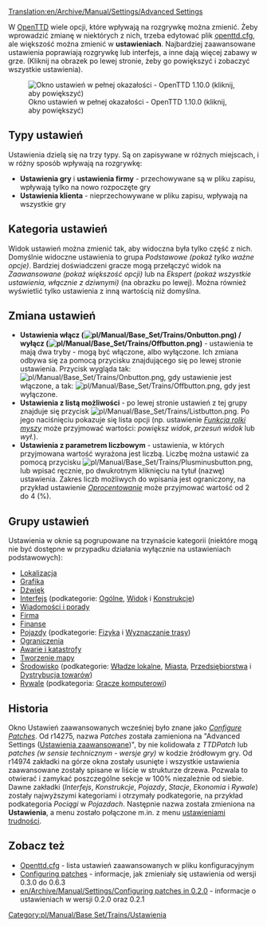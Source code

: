 [[Translation:en/Archive/Manual/Settings/Advanced Settings]]


{{pl/Spis treści}}

W [[pl/Manual/Main Page|OpenTTD]] wiele opcji, które wpływają na rozgrywkę można zmienić. Żeby wprowadzić zmianę w niektórych z nich, trzeba edytować plik [[pl/Archive/Manual/Settings/Openttd.cfg|openttd.cfg]], ale większość można zmienić w '''ustawieniach'''. Najbardziej zaawansowane ustawienia poprawiają rozgrywkę lub interfejs, a inne dają więcej zabawy w grze. (Kliknij na obrazek po lewej stronie, żeby go powiększyć i zobaczyć wszystkie ustawienia).

[[File:pl/Archive/Manual/Settings/Ustawienia.jpeg|thumb|left|Okno ustawień w pełnej okazałości - OpenTTD 1.10.0 (kliknij, aby powiększyć)]]

==Typy ustawień==

Ustawienia dzielą się na trzy typy. Są on zapisywane w różnych  miejscach, i w różny sposób wpływają na rozgrywkę:

*'''Ustawienia gry''' i '''ustawienia firmy''' - przechowywane są w pliku zapisu, wpływają tylko na nowo rozpoczęte gry
*'''Ustawienia klienta''' - nieprzechowywane w pliku zapisu, wpływają na wszystkie gry

==Kategoria ustawień==

Widok ustawień można zmienić tak, aby widoczna była tylko część z nich. Domyślnie widoczne ustawienia to grupa ''Podstawowe (pokaż tylko ważne opcje)''. Bardziej doświadczeni gracze mogą przełączyć widok na ''Zaawansowane (pokaż większość opcji)'' lub na ''Ekspert (pokaż wszystkie ustawienia, włącznie z dziwnymi)'' (na obrazku po lewej). Można również wyświetlić tylko ustawienia z inną wartością niż domyślna.

==Zmiana ustawień==

* '''Ustawienia włącz ([[File:pl/Manual/Base Set/Trains/Onbutton.png]]) / wyłącz ([[File:pl/Manual/Base Set/Trains/Offbutton.png]])''' - ustawienia te mają dwa tryby - mogą być włączone, albo wyłączone. Ich zmiana odbywa się za pomocą przycisku znajdującego się po lewej stronie ustawienia. Przycisk wygląda tak: [[File:pl/Manual/Base Set/Trains/Onbutton.png]], gdy ustawienie jest włączone, a tak: [[File:pl/Manual/Base Set/Trains/Offbutton.png]], gdy jest wyłączone.
* '''Ustawienia z listą możliwości''' - po lewej stronie ustawień z tej grupy znajduje się przycisk [[File:pl/Manual/Base Set/Trains/Listbutton.png]]. Po jego naciśnięciu pokazuje się lista opcji (np. ustawienie [[pl/Manual/Base Set/Trains/Ustawienia/Interfejs#widok-funkcja-rolki-myszy|''Funkcja rolki myszy'']] może przyjmować wartości: ''powiększ widok'', ''przesuń widok'' lub ''wył.'').
* '''Ustawienia z parametrem liczbowym''' - ustawienia, w których przyjmowana wartość wyrażona jest liczbą. Liczbę można ustawić za pomocą przycisku [[File:pl/Manual/Base Set/Trains/Plusminusbutton.png]], lub wpisać ręcznie, po dwukrotnym kliknięciu na tytuł (nazwę) ustawienia. Zakres liczb możliwych do wpisania jest ograniczony, na przykład ustawienie [[pl/Manual/Base Set/Trains/Ustawienia/Finanse#oprocentowanie|''Oprocentowanie'']] może przyjmować wartość od 2 do 4 (%).

==Grupy ustawień==

Ustawienia w oknie są pogrupowane na trzynaście kategorii (niektóre mogą nie być dostępne w przypadku działania wyłącznie na ustawieniach podstawowych):
* [[pl/Manual/Base Set/Trains/Ustawienia/Lokalizacja|Lokalizacja]]
* [[pl/Manual/Base Set/Trains/Ustawienia/Grafika|Grafika]]
* [[pl/Manual/Base Set/Trains/Ustawienia/Dźwięk|Dźwięk]]
* [[pl/Manual/Base Set/Trains/Ustawienia/Interfejs|Interfejs]] (podkategorie: [[pl/Manual/Base Set/Trains/Ustawienia/Interfejs#ogolne|Ogólne]], [[pl/Manual/Base Set/Trains/Ustawienia/Interfejs#widok|Widok]] i [[pl/Manual/Base Set/Trains/Ustawienia/Interfejs#konstrukcje|Konstrukcje]])
* [[pl/Manual/Base Set/Trains/Ustawienia/Wiadomości i porady|Wiadomości i porady]]
* [[pl/Manual/Base Set/Trains/Ustawienia/Firma|Firma]]
* [[pl/Manual/Base Set/Trains/Ustawienia/Finanse|Finanse]]
* [[pl/Manual/Base Set/Trains/Ustawienia/Pojazdy|Pojazdy]] (podkategorie: [[pl/Manual/Base Set/Trains/Ustawienia/Pojazdy#fizyka|Fizyka]] i [[pl/Manual/Base Set/Trains/Ustawienia/Pojazdy#wyznaczanie-trasy|Wyznaczanie trasy]])
* [[pl/Manual/Base Set/Trains/Ustawienia/Ograniczenia|Ograniczenia]]
* [[pl/Manual/Base Set/Trains/Ustawienia/Awarie i katastrofy|Awarie i katastrofy]]
* [[pl/Manual/Base Set/Trains/Ustawienia/Tworzenie mapy|Tworzenie mapy]]
* [[pl/Manual/Base Set/Trains/Ustawienia/Środowisko|Środowisko]] (podkategorie: [[pl/Manual/Base Set/Trains/Ustawienia/Środowisko#wladze-lokalne|Władze lokalne]], [[pl/Manual/Base Set/Trains/Ustawienia/Środowisko#miasta|Miasta]], [[pl/Manual/Base Set/Trains/Ustawienia/Środowisko#przedsiebiorstwa|Przedsiębiorstwa]] i [[pl/Manual/Base Set/Trains/Ustawienia/Środowisko#dystrybucja-towarow|Dystrybucja towarów]])
* [[pl/Manual/Base Set/Trains/Ustawienia/Rywale|Rywale]] (podkategoria: [[pl/Manual/Base Set/Trains/Ustawienia/Rywale#gracze-komputerowi|Gracze komputerowi]])

{{en/-}}
==Historia==

Okno Ustawień zaawansowanych wcześniej było znane jako ''[[pl/Archive/Manual/Settings/Configuring patches|Configure Patches]]''. Od r14275, nazwa ''Patches'' została zamieniona na "Advanced Settings ([[pl/Archive/Manual/Settings/Zaawansowane ustawienia|Ustawienia zaawansowane]])", by nie kolidowała z ''TTDPatch'' lub ''patches (w sensie technicznym - wersje gry)'' w kodzie źródłowym gry. Od r14974 zakładki na górze okna zostały usunięte i wszystkie ustawienia zaawansowane zostały spisane w liście w strukturze drzewa. Pozwala to otwierać i zamykać poszczególne sekcje w 100% niezależnie od siebie. Dawne zakładki (''Interfejs'', ''Konstrukcje'', ''Pojazdy'', ''Stacje'', ''Ekonomia'' i ''Rywale'') zostały najwyższymi kategoriami i otrzymały podkategorie, na przykład podkategoria ''Pociągi'' w ''Pojazdach''. Następnie nazwa została zmieniona na '''Ustawienia''', a menu zostało połączone m.in. z menu [[pl/Archive/Manual/Settings/Trudność|ustawieniami trudności]].

==Zobacz też==
*[[pl/Archive/Manual/Settings/Openttd.cfg|Openttd.cfg]] - lista ustawień zaawansowanych w pliku konfiguracyjnym
*[[pl/Archive/Manual/Settings/Configuring patches|Configuring patches]] - informacje, jak zmieniały się ustawienia od wersji 0.3.0 do 0.6.3
*[[en/Archive/Manual/Settings/Configuring patches in 0.2.0]] - informacje o ustawieniach w wersji 0.2.0 oraz 0.2.1

[[Category:pl/Manual/Base Set/Trains/Ustawienia]]